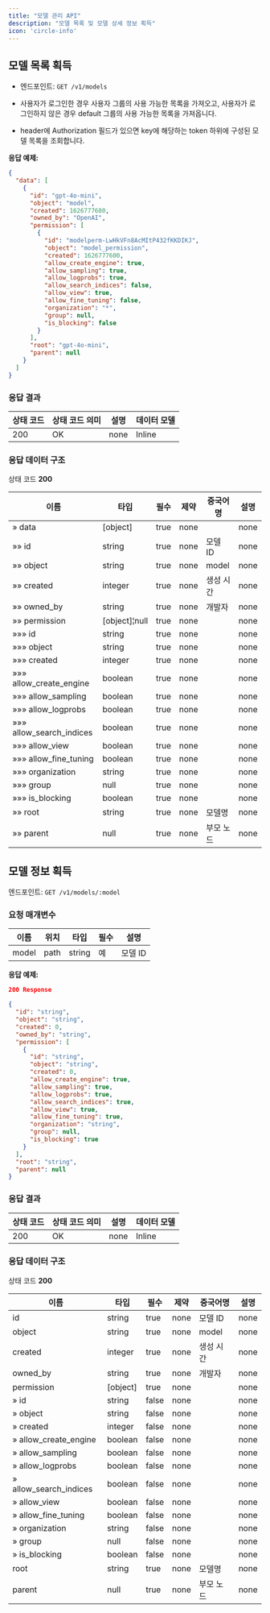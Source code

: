 ```yaml
---
title: "모델 관리 API"
description: "모델 목록 및 모델 상세 정보 획득"
icon: 'circle-info'
---
```


## 모델 목록 획득

- 엔드포인트: `GET /v1/models`

- 사용자가 로그인한 경우 사용자 그룹의 사용 가능한 목록을 가져오고, 사용자가 로그인하지 않은 경우 default 그룹의 사용 가능한 목록을 가져옵니다.
- header에 Authorization 필드가 있으면 key에 해당하는 token 하위에 구성된 모델 목록을 조회합니다.

**응답 예제:**

```json
{
  "data": [
    {
      "id": "gpt-4o-mini",
      "object": "model",
      "created": 1626777600,
      "owned_by": "OpenAI",
      "permission": [
        {
          "id": "modelperm-LwHkVFn8AcMItP432fKKDIKJ",
          "object": "model_permission",
          "created": 1626777600,
          "allow_create_engine": true,
          "allow_sampling": true,
          "allow_logprobs": true,
          "allow_search_indices": false,
          "allow_view": true,
          "allow_fine_tuning": false,
          "organization": "*",
          "group": null,
          "is_blocking": false
        }
      ],
      "root": "gpt-4o-mini",
      "parent": null
    }
  ]
}
```

### 응답 결과

|상태 코드 | 상태 코드 의미 | 설명 | 데이터 모델|
|---|---|---|---|
|200|OK|none|Inline|

### 응답 데이터 구조

상태 코드 **200**

|이름 | 타입 | 필수 | 제약 | 중국어명 | 설명|
|---|---|---|---|---|---|
|» data|[object]|true|none||none|
|»» id|string|true|none|모델 ID|none|
|»» object|string|true|none|model|none|
|»» created|integer|true|none|생성 시간|none|
|»» owned_by|string|true|none|개발자|none|
|»» permission|[object]¦null|true|none||none|
|»»» id|string|true|none||none|
|»»» object|string|true|none||none|
|»»» created|integer|true|none||none|
|»»» allow_create_engine|boolean|true|none||none|
|»»» allow_sampling|boolean|true|none||none|
|»»» allow_logprobs|boolean|true|none||none|
|»»» allow_search_indices|boolean|true|none||none|
|»»» allow_view|boolean|true|none||none|
|»»» allow_fine_tuning|boolean|true|none||none|
|»»» organization|string|true|none||none|
|»»» group|null|true|none||none|
|»»» is_blocking|boolean|true|none||none|
|»» root|string|true|none|모델명|none|
|»» parent|null|true|none|부모 노드|none|

## 모델 정보 획득

엔드포인트: `GET /v1/models/:model`

### 요청 매개변수

|이름 | 위치 | 타입 | 필수 | 설명|
|---|---|---|---|---|
|model|path|string| 예 |모델 ID|

**응답 예제:**

```json
200 Response
```

```json
{
  "id": "string",
  "object": "string",
  "created": 0,
  "owned_by": "string",
  "permission": [
    {
      "id": "string",
      "object": "string",
      "created": 0,
      "allow_create_engine": true,
      "allow_sampling": true,
      "allow_logprobs": true,
      "allow_search_indices": true,
      "allow_view": true,
      "allow_fine_tuning": true,
      "organization": "string",
      "group": null,
      "is_blocking": true
    }
  ],
  "root": "string",
  "parent": null
}
```

### 응답 결과

|상태 코드 | 상태 코드 의미 | 설명 | 데이터 모델|
|---|---|---|---|
|200|OK|none|Inline|

### 응답 데이터 구조

상태 코드 **200**

|이름 | 타입 | 필수 | 제약 | 중국어명 | 설명|
|---|---|---|---|---|---|
|id|string|true|none|모델 ID|none|
|object|string|true|none|model|none|
|created|integer|true|none|생성 시간|none|
|owned_by|string|true|none|개발자|none|
|permission|[object]|true|none||none|
|» id|string|false|none||none|
|» object|string|false|none||none|
|» created|integer|false|none||none|
|» allow_create_engine|boolean|false|none||none|
|» allow_sampling|boolean|false|none||none|
|» allow_logprobs|boolean|false|none||none|
|» allow_search_indices|boolean|false|none||none|
|» allow_view|boolean|false|none||none|
|» allow_fine_tuning|boolean|false|none||none|
|» organization|string|false|none||none|
|» group|null|false|none||none|
|» is_blocking|boolean|false|none||none|
|root|string|true|none|모델명|none|
|parent|null|true|none|부모 노드|none|